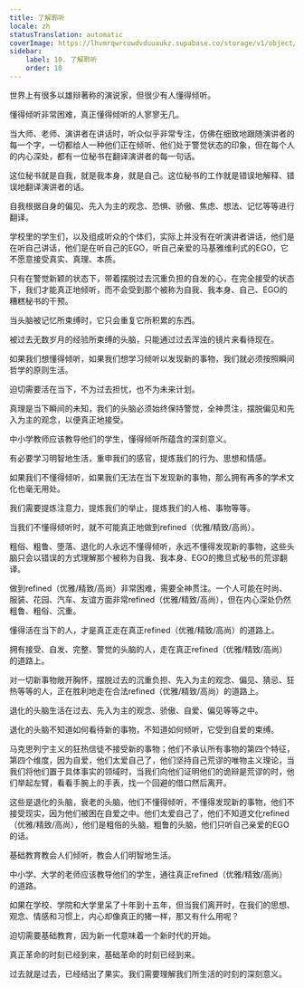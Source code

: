 ```yaml
---
title: 了解聆听
locale: zh
statusTranslation: automatic
coverImage: https://lhvmrqwrcowdvduuaukz.supabase.co/storage/v1/object/public/strapi-uploads/small_cover-educacion-fundamental.webp-2d51a7828a2b1309555be27f7e2a61a0.webp
sidebar:
    label: 10. 了解聆听
    order: 10
---
```

世界上有很多以雄辩著称的演说家，但很少有人懂得倾听。

懂得倾听非常困难，真正懂得倾听的人寥寥无几。

当大师、老师、演讲者在讲话时，听众似乎非常专注，仿佛在细致地跟随演讲者的每一个字，一切都给人一种他们正在倾听、他们处于警觉状态的印象，但在每个人的内心深处，都有一位秘书在翻译演讲者的每一句话。

这位秘书就是自我，就是我本身，就是自己。这位秘书的工作就是错误地解释、错误地翻译演讲者的话。

自我根据自身的偏见、先入为主的观念、恐惧、骄傲、焦虑、想法、记忆等等进行翻译。

学校里的学生们，以及组成听众的个体们，实际上并没有在听演讲者讲话，他们是在听自己讲话，他们是在听自己的EGO，听自己亲爱的马基雅维利式的EGO，它不愿意接受真实、真理、本质。

只有在警觉新颖的状态下，带着摆脱过去沉重负担的自发的心，在完全接受的状态下，我们才能真正地倾听，而不会受到那个被称为自我、我本身、自己、EGO的糟糕秘书的干预。

当头脑被记忆所束缚时，它只会重复它所积累的东西。

被过去无数岁月的经验所束缚的头脑，只能通过过去浑浊的镜片来看待现在。

如果我们想懂得倾听，如果我们想学习倾听以发现新的事物，我们就必须按照瞬间哲学的原则生活。

迫切需要活在当下，不为过去担忧，也不为未来计划。

真理是当下瞬间的未知，我们的头脑必须始终保持警觉，全神贯注，摆脱偏见和先入为主的观念，以便真正地接受。

中小学教师应该教导他们的学生，懂得倾听所蕴含的深刻意义。

有必要学习明智地生活，重申我们的感官，提炼我们的行为、思想和情感。

如果我们不懂得倾听，如果我们无法在当下发现新的事物，那么拥有再多的学术文化也毫无用处。

我们需要提炼注意力，提炼我们的举止，提炼我们的人格、事物等等。

当我们不懂得倾听时，就不可能真正地做到refined（优雅/精致/高尚）。

粗俗、粗鲁、堕落、退化的人永远不懂得倾听，永远不懂得发现新的事物，这些头脑只会以错误的方式理解那个被称为自我、我本身、EGO的撒旦式秘书的荒谬翻译。

做到refined（优雅/精致/高尚）非常困难，需要全神贯注。一个人可能在时尚、服装、花园、汽车、友谊方面非常refined（优雅/精致/高尚），但在内心深处仍然粗鲁、粗俗、沉重。

懂得活在当下的人，才是真正走在真正refined（优雅/精致/高尚）的道路上。

拥有接受、自发、完整、警觉的头脑的人，走在真正refined（优雅/精致/高尚）的道路上。

对一切新事物敞开胸怀，摆脱过去的沉重负担、先入为主的观念、偏见、猜忌、狂热等等的人，正在胜利地走在合法refined（优雅/精致/高尚）的道路上。

退化的头脑生活在过去、先入为主的观念、骄傲、自爱、偏见等等之中。

退化的头脑不知道如何看待新的事物，不知道如何倾听，它受到自爱的束缚。

马克思列宁主义的狂热信徒不接受新的事物；他们不承认所有事物的第四个特征，第四个维度，因为自爱，他们太爱自己了，他们坚持自己荒谬的唯物主义理论，当我们将他们置于具体事实的领域时，当我们向他们证明他们的诡辩是荒谬的时，他们举起左臂，看看手腕上的手表，找一个回避的借口然后离开。

这些是退化的头脑，衰老的头脑，他们不懂得倾听，不懂得发现新的事物，他们不接受现实，因为他们被困在自爱之中。他们太爱自己了，他们不知道文化refined（优雅/精致/高尚），他们是粗俗的头脑，粗鲁的头脑，他们只听自己亲爱的EGO的话。

基础教育教会人们倾听，教会人们明智地生活。

中小学、大学的老师应该教导他们的学生，通往真正refined（优雅/精致/高尚）的道路。

如果在学校、学院和大学里呆了十年到十五年，但当我们离开时，在我们的思想、观念、情感和习惯上，内心却像真正的猪一样，那又有什么用呢？

迫切需要基础教育，因为新一代意味着一个新时代的开始。

真正革命的时刻已经到来，基础革命的时刻已经到来。

过去就是过去，已经结出了果实。我们需要理解我们所生活的时刻的深刻意义。

